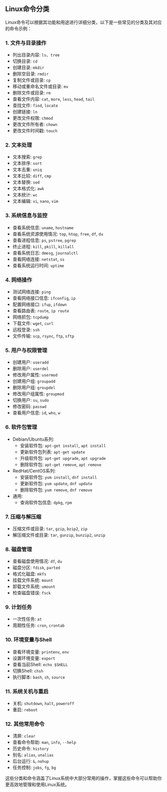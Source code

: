 

## Linux命令分类

Linux命令可以根据其功能和用途进行详细分类，以下是一些常见的分类及其对应的命令示例：

<!-- truncate -->

### 1. 文件与目录操作
   - 列出目录内容: `ls`、`tree`
   - 切换目录: `cd`
   - 创建目录: `mkdir`
   - 删除空目录: `rmdir`
   - 复制文件或目录: `cp`
   - 移动或重命名文件或目录: `mv`
   - 删除文件或目录: `rm`
   - 查看文件内容: `cat`, `more`, `less`, `head`, `tail`
   - 查找文件: `find`, `locate`
   - 创建链接: `ln`
   - 更改文件权限: `chmod`
   - 更改文件所有者: `chown`
   - 更改文件时间戳: `touch`

### 2. 文本处理
   - 文本搜索: `grep`
   - 文本排序: `sort`
   - 文本去重: `uniq`
   - 文本比较: `diff`, `cmp`
   - 文本替换: `sed`
   - 文本格式化: `awk`
   - 文本统计: `wc`
   - 文本编辑: `vi`, `nano`, `vim`

### 3. 系统信息与监控
   - 查看系统信息: `uname`, `hostname`
   - 查看系统资源使用情况: `top`, `htop`, `free`, `df`, `du`
   - 查看进程信息: `ps`, `pstree`, `pgrep`
   - 终止进程: `kill`, `pkill`, `killall`
   - 查看系统日志: `dmesg`, `journalctl`
   - 查看网络连接: `netstat`, `ss`
   - 查看系统运行时间: `uptime`

### 4. 网络操作
   - 测试网络连接: `ping`
   - 查看网络接口信息: `ifconfig`, `ip`
   - 配置网络接口: `ifup`, `ifdown`
   - 查看路由表: `route`, `ip route`
   - 网络抓包: `tcpdump`
   - 下载文件: `wget`, `curl`
   - 远程登录: `ssh`
   - 文件传输: `scp`, `rsync`, `ftp`, `sftp`

### 5. 用户与权限管理
   - 创建用户: `useradd`
   - 删除用户: `userdel`
   - 修改用户属性: `usermod`
   - 创建用户组: `groupadd`
   - 删除用户组: `groupdel`
   - 修改用户组属性: `groupmod`
   - 切换用户: `su`, `sudo`
   - 修改密码: `passwd`
   - 查看用户信息: `id`, `who`, `w`

### 6. 软件包管理
   - Debian/Ubuntu系列:
     - 安装软件包: `apt-get install`, `apt install`
     - 更新软件包列表: `apt-get update`
     - 升级软件包: `apt-get upgrade`, `apt upgrade`
     - 删除软件包: `apt-get remove`, `apt remove`
   - RedHat/CentOS系列:
     - 安装软件包: `yum install`, `dnf install`
     - 更新软件包: `yum update`, `dnf update`
     - 删除软件包: `yum remove`, `dnf remove`
   - 通用:
     - 查询软件包信息: `dpkg`, `rpm`

### 7. 压缩与解压缩
   - 压缩文件或目录: `tar`, `gzip`, `bzip2`, `zip`
   - 解压缩文件或目录: `tar`, `gunzip`, `bunzip2`, `unzip`

### 8. 磁盘管理
   - 查看磁盘使用情况: `df`, `du`
   - 磁盘分区: `fdisk`, `parted`
   - 格式化磁盘: `mkfs`
   - 挂载文件系统: `mount`
   - 卸载文件系统: `umount`
   - 检查磁盘错误: `fsck`

### 9. 计划任务
   - 一次性任务: `at`
   - 周期性任务: `cron`, `crontab`

### 10. 环境变量与Shell
   - 查看环境变量: `printenv`, `env`
   - 设置环境变量: `export`
   - 查看当前Shell: `echo $SHELL`
   - 切换Shell: `chsh`
   - 执行脚本: `bash`, `sh`, `source`

### 11. 系统关机与重启
   - 关机: `shutdown`, `halt`, `poweroff`
   - 重启: `reboot`

### 12. 其他常用命令
   - 清屏: `clear`
   - 查看命令帮助: `man`, `info`, `--help`
   - 历史命令: `history`
   - 别名: `alias`, `unalias`
   - 后台运行: `&`, `nohup`
   - 任务控制: `jobs`, `fg`, `bg`

这些分类和命令涵盖了Linux系统中大部分常用的操作，掌握这些命令可以帮助你更高效地管理和使用Linux系统。

